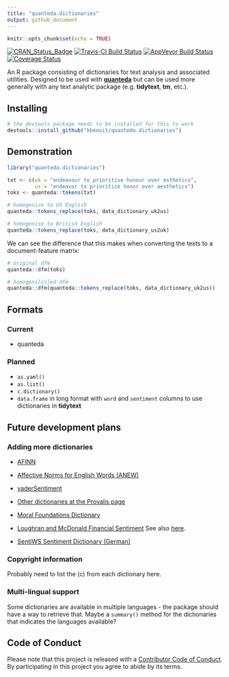 ```yaml
---
title: "quanteda.dictionaries"
output: github_document
---
```


```r
knitr::opts_chunk$set(echo = TRUE)
```

[![CRAN_Status_Badge](http://www.r-pkg.org/badges/version/quanteda.dictionaries)](https://cran.r-project.org/package=quanteda.dictionaries)
[![Travis-CI Build Status](https://travis-ci.org/kbenoit/quanteda.dictionaries.svg?branch=master)](https://travis-ci.org/kbenoit/quanteda.dictionaries)
[![AppVeyor Build Status](https://ci.appveyor.com/api/projects/status/github/kbenoit/quanteda.dictionaries?branch=master&svg=true)](https://ci.appveyor.com/project/kbenoit/quanteda.dictionaries) 
[![Coverage Status](https://img.shields.io/codecov/c/github/kbenoit/quanteda.dictionaries/master.svg)](https://codecov.io/github/kbenoit/quanteda.dictionaries?branch=master)

An R package consisting of dictionaries for text analysis and associated utilities. Designed to be used with [**quanteda**](http://quanteda.io) but can be used more generally with any text analytic package (e.g. **tidytext**, **tm**, etc.).

## Installing

```r
# the devtools package needs to be installed for this to work
devtools::install_github("kbenoit/quanteda.dictionaries") 
```

## Demonstration

```r
library("quanteda.dictionaries")

txt <- c(uk = "endeavour to prioritise honour over esthetics",
         us = "endeavor to prioritize honor over aesthetics")
toks <- quanteda::tokens(txt)

# homogenize to US English
quanteda::tokens_replace(toks, data_dictionary_uk2us)

# homogenise to British English
quanteda::tokens_replace(toks, data_dictionary_us2uk)
```

We can see the difference that this makes when converting the texts to a document-feature matrix:
```r
# original dfm
quanteda::dfm(toks)

# homogeni[zs]ed dfm
quanteda::dfm(quanteda::tokens_replace(toks, data_dictionary_uk2us))
```


## Formats

### Current

* quanteda

### Planned

* `as.yaml()`  
* `as.list()`  
* `c.dictionary()`
* `data.frame` in long format with `word` and `sentiment` columns to use dictionaries in **tidytext**


## Future development plans

### Adding more dictionaries

* [AFINN](http://www2.imm.dtu.dk/pubdb/views/publication_details.php?id=6010)

* [Affective Norms for English Words (ANEW)](http://csea.phhp.ufl.edu/media/anewmessage.html)

* [vaderSentiment](https://github.com/cjhutto/vaderSentiment)

* [Other dictionaries at the Provalis page](https://provalisresearch.com/products/content-analysis-software/wordstat-dictionary/)

* [Moral Foundations Dictionary](http://www.moralfoundations.org/othermaterials)

* [Loughran and McDonald Financial Sentiment](http://www3.nd.edu/~mcdonald/Word_Lists.html) See also [here](http://sraf.nd.edu/textual-analysis/resources/).

* [SentiWS Sentiment Dictionary (German)](http://wortschatz.uni-leipzig.de/en/download/)

### Copyright information

Probably need to list the (c) from each dictionary here.


### Multi-lingual support

Some dictionaries are available in multiple languages - the package should have a way to retrieve that.  Maybe a `summary()` method for the dictionaries that indicates the languages available?


## Code of Conduct

Please note that this project is released with a [Contributor Code of Conduct](CONDUCT.md). By participating in this project you agree to abide by its terms.
